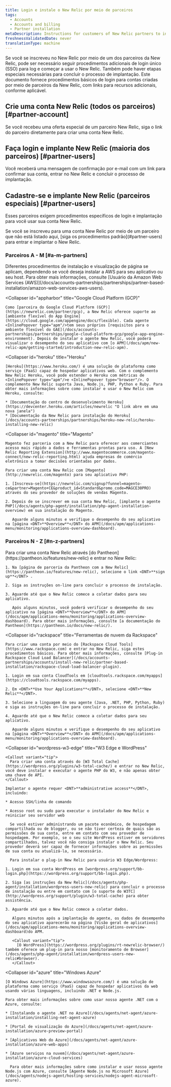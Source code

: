 ```yaml
---
title: Login e instale o New Relic por meio de parceiros
tags:
  - Accounts
  - Accounts and billing
  - Partner installation
metaDescription: Instructions for customers of New Relic partners to install New Relic through the partner and view New Relic page data.
freshnessValidatedDate: never
translationType: machine
---
```


Se você se inscreveu no New Relic por meio de um dos parceiros da New Relic, pode ser necessário seguir procedimentos adicionais de login único (SSO) para log e começar a usar o New Relic. Também pode haver etapas especiais necessárias para concluir o processo de implantação. Este documento fornece procedimentos básicos de login para contas criadas por meio de parceiros da New Relic, com links para recursos adicionais, conforme aplicável.

## Crie uma conta New Relic (todos os parceiros) [#partner-account]

Se você recebeu uma oferta especial de um parceiro New Relic, siga o link do parceiro diretamente para criar uma conta New Relic.

## Faça login e implante New Relic (maioria dos parceiros) [#partner-users]

Você receberá uma mensagem de confirmação por e-mail com um link para confirmar sua conta, entrar no New Relic e concluir o processo de implantação.

## Cadastre-se e implante New Relic (parceiros especiais) [#partner-users]

Esses parceiros exigem procedimentos específicos de login e implantação para você usar sua conta New Relic.

<Callout variant="tip">
  Se você se inscreveu para uma conta New Relic por meio de um parceiro que não está listado aqui, [siga os procedimentos padrão](#partner-users) para entrar e implantar o New Relic.
</Callout>

### Parceiros A - M [#a-m-partners]

<CollapserGroup>
  <Collapser
    id="aws"
    title="Amazon Web Services (AWS)"
  >
    Diferentes procedimentos de instalação e visualização de página se aplicam, dependendo se você deseja instalar a AWS para seu aplicativo ou seu host. Para obter mais informações, consulte [Usuário da Amazon Web Services (AWS)](/docs/accounts-partnerships/partnerships/partner-based-installation/amazon-web-services-aws-users).
  </Collapser>

  <Collapser
    id="appharbor"
    title="Google Cloud Platform (GCP)"
  >
    Como [parceira do Google Cloud Platform (GCP)](https://newrelic.com/partner/gcp), a New Relic oferece suporte ao [ambiente flexível do App Engine](https://cloud.google.com/appengine/docs/flexible). Cada agente <InlinePopover type="apm"/>tem seus próprios [requisitos para o ambiente flexível do GAE](/docs/accounts-partnerships/partnerships/google-cloud-platform-gcp/google-app-engine-environment). Depois de instalar o agente New Relic, você poderá visualizar o desempenho do seu aplicativo com [o APM](/docs/apm/new-relic-apm/getting-started/introduction-new-relic-apm).
  </Collapser>

  <Collapser
    id="heroku"
    title="Heroku"
  >
    [Heroku](https://www.heroku.com/) é uma solução de plataforma como serviço (PaaS) capaz de hospedar aplicativos web. Com o complemento New Relic Heroku, você pode estender o Heroku com métricas de <InlinePopover type="apm"/>e <InlinePopover type="browser"/>. O complemento New Relic suporta Java, Node.js, PHP, Python e Ruby. Para obter mais informações sobre como instalar e usar o New Relic com Heroku, consulte:

    * [Documentação do centro de desenvolvimento Heroku](https://devcenter.heroku.com/articles/newrelic "O link abre em uma nova janela")
    * [Documentação da New Relic para instalação do Heroku](/docs/accounts-partnerships/partnerships/heroku-new-relic/heroku-installing-new-relic)
  </Collapser>

  <Collapser
    id="magento"
    title="Magento"
  >
    Magento fez parceria com a New Relic para oferecer aos comerciantes acesso mais rápido a dados e ferramentas prontas para uso. A [New Relic Reporting Extension](http://www.magentocommerce.com/magento-connect/new-relic-reporting.html) ajuda empresas de comércio eletrônico a tomar decisões orientadas por dados.

    Para criar uma conta New Relic com [Magento](http://newrelic.com/magento) para seu aplicativo PHP:

    1. [Inscreva-se](https://newrelic.com/signup?funnel=magento-ce&partner=Magento+CE&product_id=Standard&promo_code=MAGCE30PRO) através do seu provedor de soluções de vendas Magento.

    2. Depois de se inscrever em sua conta New Relic, [implante o agente PHP](/docs/agents/php-agent/installation/php-agent-installation-overview) em sua instalação do Magento.

       Aguarde alguns minutos e verifique o desempenho do seu aplicativo na [página <DNT>**Overview**</DNT> do APM](/docs/apm/applications-menu/monitoring/applications-overview-dashboard).
  </Collapser>
</CollapserGroup>

### Parceiros N - Z [#n-z-partners]

<CollapserGroup>
  <Collapser
    id="network-redux"
    title="Pantheon"
  >
    Para criar uma conta New Relic através [do Pantheon](https://pantheon.io/features/new-relic) e entrar no New Relic:

    1. Na [página de parceria da Pantheon com a New Relic](https://pantheon.io/features/new-relic), selecione o link <DNT>**sign up**</DNT> .

    2. Siga as instruções on-line para concluir o processo de instalação.

    3. Aguarde até que o New Relic comece a coletar dados para seu aplicativo.

       Após alguns minutos, você poderá verificar o desempenho do seu aplicativo na [página <DNT>**Overview**</DNT> do APM](/docs/apm/applications-menu/monitoring/applications-overview-dashboard). Para obter mais informações, consulte [a documentação do Pantheon](https://pantheon.io/docs/new-relic/).
  </Collapser>

  <Collapser
    id="rackspace"
    title="Ferramentas de nuvem da Rackspace"
  >
    Para criar uma conta por meio do [Rackspace Cloud Tools](https://www.rackspace.com) e entrar no New Relic, siga estes procedimentos básicos. Para obter mais informações, consulte [Plug-in Rackspace Cloud Load Balancer](/docs/accounts-partnerships/accounts/install-new-relic/partner-based-installation/rackspace-cloud-load-balancer-plugin).

    1. Login em sua conta CloudTools em [cloudtools.rackspace.com/myapps](https://cloudtools.rackspace.com/myapps).

    2. Em <DNT>**Use Your Applications**</DNT>, selecione <DNT>**New Relic**</DNT>.

    3. Selecione a linguagem do seu agente (Java, .NET, PHP, Python, Ruby) e siga as instruções on-line para concluir o processo de instalação.

    4. Aguarde até que o New Relic comece a coletar dados para seu aplicativo.

       Aguarde alguns minutos e verifique o desempenho do seu aplicativo na [página <DNT>**Overview**</DNT> do APM](/docs/apm/applications-menu/monitoring/applications-overview-dashboard).
  </Collapser>

  <Collapser
    id="wordpress-w3-edge"
    title="W3 Edge e WordPress"
  >
    <Callout variant="tip">
      Para criar uma conta através do [W3 Total Cache](https://wordpress.org/plugins/w3-total-cache/) e entrar no New Relic, você deve instalar e executar o agente PHP do W3, e não apenas obter uma chave de API.
    </Callout>

    Implantar o agente requer <DNT>**administrative access**</DNT>, incluindo:

    * Acesso SSH/linha de comando

    * Acesso root ou sudo para executar o instalador do New Relic e reiniciar seu servidor web

      Se você estiver administrando um pacote econômico, de hospedagem compartilhada ou de blogger, ou se não tiver certeza de quais são as permissões de sua conta, entre em contato com seu provedor de hospedagem. Por exemplo, se o seu site WordPress estiver em servidores compartilhados, talvez você não consiga instalar o New Relic. Seu provedor deverá ser capaz de fornecer informações sobre as permissões de sua conta ou atualizá-la, se necessário.

      Para instalar o plug-in New Relic para usuário W3 Edge/Wordpress:

    1. Login em sua conta WordPress em [wordpress.org/support/bb-login.php](https://wordpress.org/support/bb-login.php).

    2. Siga [as instruções da New Relic](/docs/agents/php-agent/installation/wordpress-users-new-relic) para concluir o processo de instalação ou entre em contato com [o suporte do W3TC](http://wordpress.org/support/plugin/w3-total-cache) para obter assistência.

    3. Aguarde até que o New Relic comece a coletar dados.

       Alguns minutos após a implantação do agente, os dados de desempenho do seu aplicativo aparecerão na página [Visão geral de aplicativos](/docs/apm/applications-menu/monitoring/applications-overview-dashboard)do APM.

       <Callout variant="tip">
         [O WordPress](https://wordpress.org/plugins/rt-newrelic-browser/) também oferece um plug-in para nosso [monitoramento de Browser](/docs/agents/php-agent/installation/wordpress-users-new-relic#browser).
       </Callout>
  </Collapser>

  <Collapser
    id="azure"
    title="Windows Azure"
  >
    [O Windows Azure](https://www.windowsazure.com/) é uma solução de plataforma como serviço (PaaS) capaz de hospedar aplicativos da web usando várias linguagens, incluindo .NET e Node.js.

    Para obter mais informações sobre como usar nosso agente .NET com o Azure, consulte:

    * [Instalando o agente .NET no Azure](/docs/agents/net-agent/azure-installation/installing-net-agent-azure)

    * [Portal de visualização do Azure](/docs/agents/net-agent/azure-installation/azure-preview-portal)

    * [Aplicativos Web do Azure](/docs/agents/net-agent/azure-installation/azure-web-apps)

    * [Azure serviços na nuvem](/docs/agents/net-agent/azure-installation/azure-cloud-services)

      Para obter mais informações sobre como instalar e usar nosso agente Node.js com Azure, consulte [Agente Node.js no Microsoft Azure](/docs/agents/nodejs-agent/hosting-services/nodejs-agent-microsoft-azure).
  </Collapser>
</CollapserGroup>
